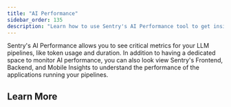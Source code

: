 ```yaml
---
title: "AI Performance"
sidebar_order: 135
description: "Learn how to use Sentry's AI Performance tool to get insights into things that may be affecting your application health, including critical LLM metrics."
---
```


<Include name="feature-limited-on-team-retention.mdx" />

Sentry's AI Performance allows you to see critical metrics for your LLM pipelines, like token usage and duration. In addition to having a dedicated space to monitor AI performance, you can also look view Sentry's Frontend, Backend, and Mobile Insights to understand the performance of the applications running your pipelines.

## Learn More

<PageGrid />

